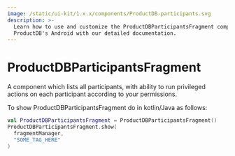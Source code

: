 ```yaml
---
image: /static/ui-kit/1.x.x/components/ProductDB-participants.svg
description: >-
  Learn how to use and customize the ProductDBParticipantsFragment component in
  ProductDB's Android with our detailed documentation.
---
```


# ProductDBParticipantsFragment

A component which lists all participants, with ability to run privileged actions
on each participant according to your permissions.

To show ProductDBParticipantsFragment do in kotlin/Java as follows:

```kotlin
val ProductDBParticipantsFragment = ProductDBParticipantsFragment()
ProductDBParticipantsFragment.show(
  fragmentManager,
  "SOME_TAG_HERE"
)
```

<head>
  <title>Android ProductDBParticipantsFragment</title>
</head>
